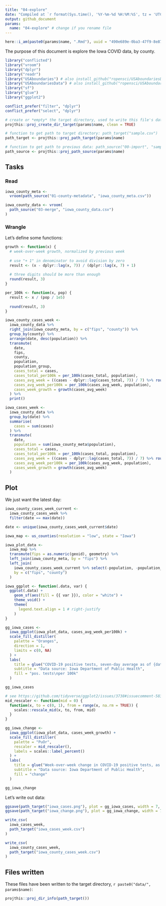 ```yaml
---
title: "04-explore"
date: "Compiled at `r format(Sys.time(), '%Y-%m-%d %H:%M:%S', tz = 'UTC')` UTC"
output: github_document
params:
  name: "04-explore" # change if you rename file
---
```


```r
here::i_am(paste0(params$name, ".Rmd"), uuid = "490e689e-0ba3-47f9-8e87-8e1d74cdd841")
```

The purpose of this document is explore the Iowa COVID data, by county.

```r
library("conflicted")
library("vroom")
library("dplyr")
library("readr")
library("USAboundaries") # also install_github("ropensci/USAboundariesData")
library("USAboundariesData") # also install_github("ropensci/USAboundariesData")
library("sf")
library("glue")
library("ggplot2")

conflict_prefer("filter", "dplyr")
conflict_prefer("select", "dplyr")
```

```r
# create or *empty* the target directory, used to write this file's data: 
projthis::proj_create_dir_target(params$name, clean = TRUE)

# function to get path to target directory: path_target("sample.csv")
path_target <- projthis::proj_path_target(params$name)

# function to get path to previous data: path_source("00-import", "sample.csv")
path_source <- projthis::proj_path_source(params$name)
```

## Tasks

### Read

```r
iowa_county_meta <- 
  vroom(path_source("01-county-metadata", "iowa_county_meta.csv"))

iowa_county_data <- vroom(
  path_source("03-merge", "iowa_county_data.csv")
) 
```

### Wrangle

Let's define some functions:

```r
growth <- function(x) {
  # week-over-week growth, normalized by previous week
  
  # use "+ 1" in denominator to avoid division by zero
  result <- (x - dplyr::lag(x, 7)) / (dplyr::lag(x, 7) + 1) 
  
  # three digits should be more than enough
  round(result, 3)
}

per_100k <- function(x, pop) {
  result <- x / (pop / 1e5)
  
  round(result, 3)
}
```

```r
iowa_county_cases_week <-
  iowa_county_data %>%
  right_join(iowa_county_meta, by = c("fips", "county")) %>%
  group_by(county) %>%
  arrange(date, desc(population)) %>%
  transmute(
    date,
    fips,
    county,
    population,
    population_group,
    cases_total = cases, 
    cases_total_per100k = per_100k(cases_total, population),
    cases_avg_week = ((cases - dplyr::lag(cases_total, 7)) / 7) %>% round(3) ,
    cases_avg_week_per100k = per_100k(cases_avg_week, population),
    cases_week_growth = growth(cases_avg_week)
  ) %>%
  print()  
```

```r
iowa_cases_week <-
  iowa_county_data %>%
  group_by(date) %>%
  summarise(
    cases = sum(cases)
  ) %>%
  transmute(
    date,
    population = sum(iowa_county_meta$population),
    cases_total = cases, 
    cases_total_per100k = per_100k(cases_total, population),
    cases_avg_week = ((cases - dplyr::lag(cases_total, 7)) / 7) %>% round(3) ,
    cases_avg_week_per100k = per_100k(cases_avg_week, population),
    cases_week_growth = growth(cases_avg_week)
  )
```

## Plot

We just want the latest day:

```r
iowa_county_cases_week_current <- 
  iowa_county_cases_week %>%
  filter(date == max(date))
```

```r
date <- unique(iowa_county_cases_week_current$date)
```

```r
iowa_map <- us_counties(resolution = "low", state = "Iowa")
```

```r
iowa_plot_data <- 
  iowa_map %>%
  transmute(fips = as.numeric(geoid), geometry) %>%
  left_join(iowa_county_meta, by = "fips") %>%
  left_join(
    iowa_county_cases_week_current %>% select(-population, -population_group), 
    by = c("fips", "county")
  )

iowa_ggplot <- function(.data, var) {
  ggplot(.data) + 
    geom_sf(aes(fill = {{ var }}), color = "white") + 
    theme_void() + 
    theme(
      legend.text.align = 1 # right-justify
    )
}  
```

```r
gg_iowa_cases <-
  iowa_ggplot(iowa_plot_data, cases_avg_week_per100k) +
  scale_fill_distiller(
    palette = "Oranges", 
    direction = 1,
    limits = c(0, NA)
  ) +
  labs(
    title = glue("COVID-19 positive tests, seven-day average as of {date}"),
    subtitle = "Data source: Iowa Department of Public Health",
    fill = "pos. tests\nper 100k"
  )

gg_iowa_cases
```

```r
# see https://github.com/tidyverse/ggplot2/issues/3738#issuecomment-583750802
mid_rescaler <- function(mid = 0) {
  function(x, to = c(0, 1), from = range(x, na.rm = TRUE)) {
    scales::rescale_mid(x, to, from, mid)
  }
}

gg_iowa_change <- 
  iowa_ggplot(iowa_plot_data, cases_week_growth) +
  scale_fill_distiller(
    palette = "PuOr", 
    rescaler = mid_rescaler(),
    labels = scales::label_percent()
  ) +
  labs(
    title = glue("Week-over-week change in COVID-19 positive tests, as of {date}"),
    subtitle = "Data source: Iowa Department of Public Health",
    fill = "change"
  )  

gg_iowa_change
```

Let's write out data:

```r
ggsave(path_target("iowa_cases.png"), plot = gg_iowa_cases, width = 7, height = 5)
ggsave(path_target("iowa_change.png"), plot = gg_iowa_change, width = 7, height = 5)

write_csv(
  iowa_cases_week, 
  path_target("iowa_cases_week.csv")
)

write_csv(
  iowa_county_cases_week, 
  path_target("iowa_county_cases_week.csv")
)
```


## Files written

These files have been written to the target directory, ```r paste0("data/", params$name)```:

```r
projthis::proj_dir_info(path_target())
```
